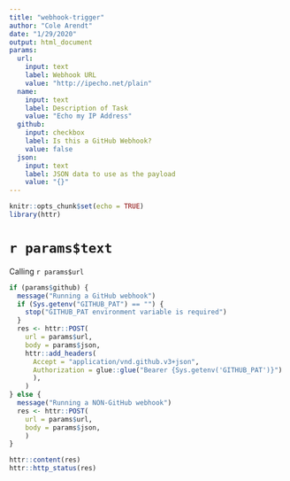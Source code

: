 ```yaml
---
title: "webhook-trigger"
author: "Cole Arendt"
date: "1/29/2020"
output: html_document
params:
  url:
    input: text
    label: Webhook URL
    value: "http://ipecho.net/plain"
  name:
    input: text
    label: Description of Task
    value: "Echo my IP Address"
  github:
    input: checkbox
    label: Is this a GitHub Webhook?
    value: false
  json:
    input: text
    label: JSON data to use as the payload
    value: "{}"
---
```


```r
knitr::opts_chunk$set(echo = TRUE)
library(httr)
```

# `r params$text`

Calling `r params$url`

```r
if (params$github) {
  message("Running a GitHub webhook")
  if (Sys.getenv("GITHUB_PAT") == "") {
    stop("GITHUB_PAT environment variable is required")
  }
  res <- httr::POST(
    url = params$url, 
    body = params$json,
    httr::add_headers(
      Accept = "application/vnd.github.v3+json",
      Authorization = glue::glue("Bearer {Sys.getenv('GITHUB_PAT')}")
      ),
    )
} else {
  message("Running a NON-GitHub webhook")
  res <- httr::POST(
    url = params$url,
    body = params$json,
    )
}

httr::content(res)
httr::http_status(res)
```
